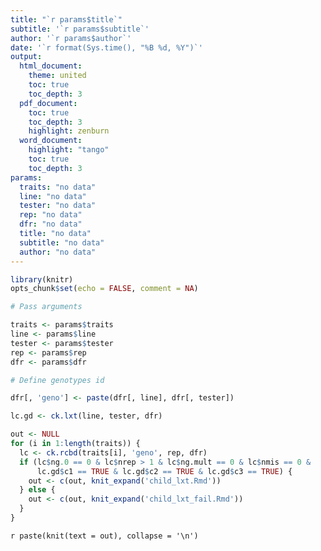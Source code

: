 ```yaml
---
title: "`r params$title`"
subtitle: '`r params$subtitle`'
author: '`r params$author`'
date: '`r format(Sys.time(), "%B %d, %Y")`'
output: 
  html_document:
    theme: united
    toc: true
    toc_depth: 3
  pdf_document:
    toc: true
    toc_depth: 3
    highlight: zenburn
  word_document:
    highlight: "tango"
    toc: true
    toc_depth: 3
params: 
  traits: "no data"
  line: "no data"
  tester: "no data"
  rep: "no data"
  dfr: "no data"
  title: "no data"
  subtitle: "no data"
  author: "no data"
---
```


```r
library(knitr)
opts_chunk$set(echo = FALSE, comment = NA)
```

```r
# Pass arguments

traits <- params$traits
line <- params$line
tester <- params$tester
rep <- params$rep
dfr <- params$dfr

# Define genotypes id

dfr[, 'geno'] <- paste(dfr[, line], dfr[, tester])
```

```r
lc.gd <- ck.lxt(line, tester, dfr)

out <- NULL
for (i in 1:length(traits)) {
  lc <- ck.rcbd(traits[i], 'geno', rep, dfr)
  if (lc$ng.0 == 0 & lc$nrep > 1 & lc$ng.mult == 0 & lc$nmis == 0 &
      lc.gd$c1 == TRUE & lc.gd$c2 == TRUE & lc.gd$c3 == TRUE) {
    out <- c(out, knit_expand('child_lxt.Rmd'))
  } else {
    out <- c(out, knit_expand('child_lxt_fail.Rmd'))
  }
}
```

`r paste(knit(text = out), collapse = '\n')`
